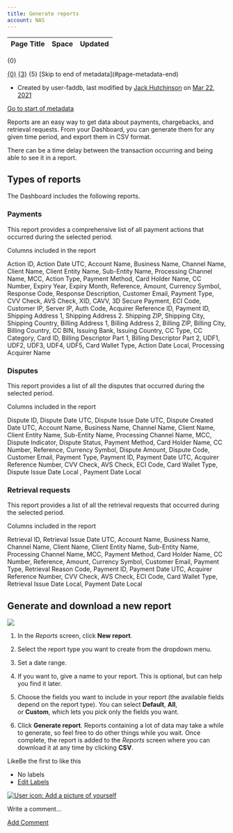 ```yaml
---
title: Generate reports
account: NAS
---
```


<table class="aui"> <thead> <tr class="header"> <th class="search-result-title">Page Title</th> <th class="search-result-space">Space</th> <th class="search-result-date">Updated</th> </tr> </thead> </table> <p class="search-result-count">{0}</p> <tr class="search-result"> <td class="search-result-title"><a href="{1}" class="content-type-{2}"><span>{0}</span></a></td> <td class="search-result-space"><a class="space" href="/display/{4}/" title="{3}">{3}</a></td> <td class="search-result-date"><span class="date" title="{6}">{5}</span></td> </tr> [Skip to end of metadata](#page-metadata-end)

*   Created by user-faddb, last modified by [Jack Hutchinson](    /display/~jack.hutchinson
    ) on [Mar 22, 2021](/pages/diffpagesbyversion.action?pageId=8488053&selectedPageVersions=4&selectedPageVersions=5 "Show changes")

[Go to start of metadata](#page-metadata-start)

Reports are an easy way to get data about payments, chargebacks, and retrieval requests. From your Dashboard, you can generate them for any given time period, and export them in CSV format.

There can be a time delay between the transaction occurring and being able to see it in a report.

Types of reports
----------------

The Dashboard includes the following reports.

### Payments

This report provides a comprehensive list of all payment actions that occurred during the selected period.

 Columns included in the report

Action ID, Action Date UTC, Account Name, Business Name, Channel Name, Client Name, Client Entity Name, Sub-Entity Name, Processing Channel Name, MCC, Action Type, Payment Method, Card Holder Name, CC Number, Expiry Year, Expiry Month, Reference, Amount, Currency Symbol, Response Code, Response Description, Customer Email, Payment Type, CVV Check, AVS Check, XID, CAVV, 3D Secure Payment, ECI Code, Customer IP, Server IP, Auth Code, Acquirer Reference ID, Payment ID, Shipping Address 1, Shipping Address 2. Shipping ZIP, Shipping City, Shipping Country, Billing Address 1, Billing Address 2, Billing ZIP, Billing City, Billing Country, CC BIN, Issuing Bank, Issuing Country, CC Type, CC Category, Card ID, Billing Descriptor Part 1, Billing Descriptor Part 2, UDF1, UDF2, UDF3, UDF4, UDF5, Card Wallet Type, Action Date Local, Processing Acquirer Name

### Disputes

This report provides a list of all the disputes that occurred during the selected period.

 Columns included in the report

Dispute ID, Dispute Date UTC, Dispute Issue Date UTC, Dispute Created Date UTC, Account Name, Business Name, Channel Name, Client Name, Client Entity Name, Sub-Entity Name, Processing Channel Name, MCC, Dispute Indicator, Dispute Status, Payment Method, Card Holder Name, CC Number, Reference, Currency Symbol, Dispute Amount, Dispute Code, Customer Email, Payment Type, Payment ID, Payment Date UTC, Acquirer Reference Number, CVV Check, AVS Check, ECI Code, Card Wallet Type, Dispute Issue Date Local , Payment Date Local

### Retrieval requests

This report provides a list of all the retrieval requests that occurred during the selected period.

 Columns included in the report

Retrieval ID, Retrieval Issue Date UTC, Account Name, Business Name, Channel Name, Client Name, Client Entity Name, Sub-Entity Name, Processing Channel Name, MCC, Payment Method, Card Holder Name, CC Number, Reference, Amount, Currency Symbol, Customer Email, Payment Type, Retrieval Reason Code, Payment ID, Payment Date UTC, Acquirer Reference Number, CVV Check, AVS Check, ECI Code, Card Wallet Type, Retrieval Issue Date Local, Payment Date Local

Generate and download a new report
----------------------------------

![](/download/attachments/8488053/report_date_filter.png?version=1&modificationDate=1598006734665&api=v2)

1.  In the _Reports_ screen, click **New report**.
    
2.  Select the report type you want to create from the dropdown menu.
3.  Set a date range.
4.  If you want to, give a name to your report. This is optional, but can help you find it later.
5.  Choose the fields you want to include in your report (the available fields depend on the report type). You can select **Default**, **All**, or **Custom**, which lets you pick only the fields you want.
    
6.  Click **Generate report**. Reports containing a lot of data may take a while to generate, so feel free to do other things while you wait. Once complete, the report is added to the _Reports_ screen where you can download it at any time by clicking **CSV**.
    

LikeBe the first to like this

*   No labels
*   [Edit Labels](# "Edit Labels (Type 'l')")

[![User icon: Add a picture of yourself](/s/en_GB/7901/abf7b35644d5a5d1d7e4b0969a83e8eb2b569fb5/_/images/icons/profilepics/add_profile_pic.svg)](/users/profile/editmyprofilepicture.action)

Write a comment…

[Add Comment](/display/x/Generate+reports?showComments=true&showCommentArea=true#addcomment)
